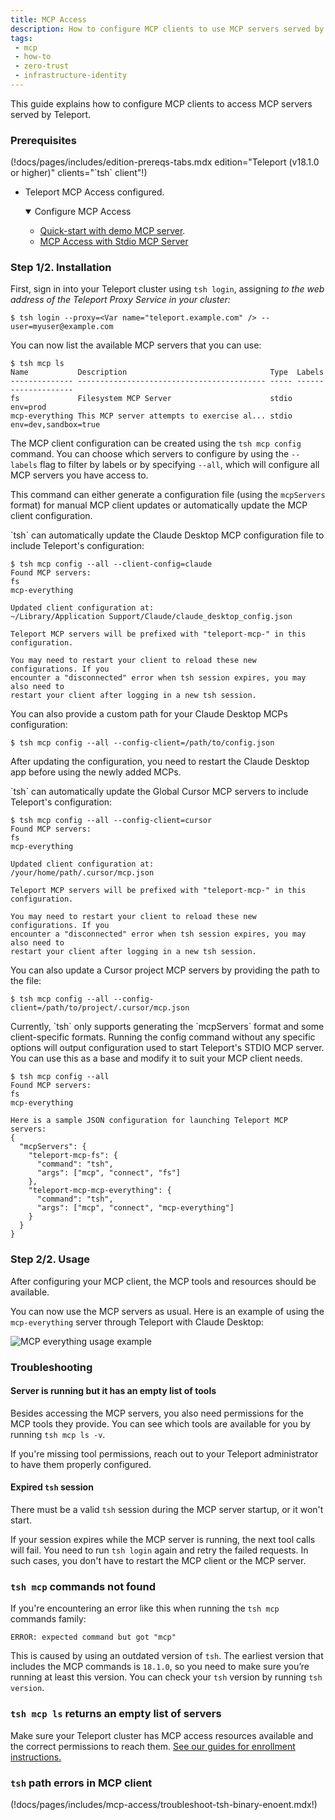 ```yaml
---
title: MCP Access
description: How to configure MCP clients to use MCP servers served by Teleport.
tags:
 - mcp
 - how-to
 - zero-trust
 - infrastructure-identity
---
```


This guide explains how to configure MCP clients to access MCP servers served by
Teleport.

### Prerequisites

(!docs/pages/includes/edition-prereqs-tabs.mdx edition="Teleport (v18.1.0 or higher)" clients="\`tsh\` client"!)

- Teleport MCP Access configured.

  <details open>
  <summary>Configure MCP Access</summary>

  - [Quick-start with demo MCP server](../../enroll-resources/mcp-access/getting-started.mdx).
  - [MCP Access with Stdio MCP Server](../../enroll-resources/mcp-access/stdio.mdx)
  </details>
  
### Step 1/2. Installation

First, sign in into your Teleport cluster using `tsh login`, assigning 
<Var name="teleport.example.com" /> to the web address of the Teleport Proxy
Service in your cluster:

```code
$ tsh login --proxy=<Var name="teleport.example.com" /> --user=myuser@example.com
```

You can now list the available MCP servers that you can use:

```code
$ tsh mcp ls
Name           Description                                Type  Labels
-------------- ------------------------------------------ ----- --------------------
fs             Filesystem MCP Server                      stdio env=prod
mcp-everything This MCP server attempts to exercise al... stdio env=dev,sandbox=true
```

The MCP client configuration can be created using the `tsh mcp config` command.
You can choose which servers to configure by using the `--labels` flag to filter
by labels or by specifying `--all`, which will configure all MCP servers you have
access to.

This command can either generate a configuration file (using the `mcpServers`
format) for manual MCP client updates or automatically update the MCP client
configuration.

<Tabs>
<TabItem label="Claude Desktop">
`tsh` can automatically update the Claude Desktop MCP configuration file to
include Teleport's configuration:

```code
$ tsh mcp config --all --client-config=claude
Found MCP servers:
fs
mcp-everything

Updated client configuration at:
~/Library/Application Support/Claude/claude_desktop_config.json

Teleport MCP servers will be prefixed with "teleport-mcp-" in this
configuration.

You may need to restart your client to reload these new configurations. If you
encounter a "disconnected" error when tsh session expires, you may also need to
restart your client after logging in a new tsh session.
```

You can also provide a custom path for your Claude Desktop MCPs configuration:
```code
$ tsh mcp config --all --config-client=/path/to/config.json
```

After updating the configuration, you need to restart the Claude Desktop app
before using the newly added MCPs.
</TabItem>

<TabItem label="Cursor">
`tsh` can automatically update the Global Cursor MCP servers to include
Teleport's configuration:

```code
$ tsh mcp config --all --config-client=cursor
Found MCP servers:
fs
mcp-everything

Updated client configuration at:
/your/home/path/.cursor/mcp.json

Teleport MCP servers will be prefixed with "teleport-mcp-" in this
configuration.

You may need to restart your client to reload these new configurations. If you
encounter a "disconnected" error when tsh session expires, you may also need to
restart your client after logging in a new tsh session.
```

You can also update a Cursor project MCP servers by providing the path to the
file:
```code
$ tsh mcp config --all --config-client=/path/to/project/.cursor/mcp.json
```
</TabItem>

<TabItem label="Others">
Currently, `tsh` only supports generating the `mcpServers` format and some
client-specific formats. Running the config command without any specific options
will output configuration used to start Teleport's STDIO MCP server. You can use
this as a base and modify it to suit your MCP client needs.

```code
$ tsh mcp config --all
Found MCP servers:
fs
mcp-everything

Here is a sample JSON configuration for launching Teleport MCP servers:
{
  "mcpServers": {
    "teleport-mcp-fs": {
      "command": "tsh",
      "args": ["mcp", "connect", "fs"]
    },
    "teleport-mcp-mcp-everything": {
      "command": "tsh",
      "args": ["mcp", "connect", "mcp-everything"]
    }
  }
}
```
</TabItem>
</Tabs>

### Step 2/2. Usage

After configuring your MCP client, the MCP tools and resources should be
available.

You can now use the MCP servers as usual. Here is an example of using the
`mcp-everything` server through Teleport with Claude Desktop:

![MCP everything usage example](../../../img/connect-your-client/model-context-protocol/usage-example-everything.png)

### Troubleshooting

#### Server is running but it has an empty list of tools

Besides accessing the MCP servers, you also need permissions for the MCP tools
they provide. You can see which tools are available for you by running
`tsh mcp ls -v`.

If you're missing tool permissions, reach out to your Teleport administrator to
have them properly configured.

#### Expired `tsh` session

There must be a valid `tsh` session during the MCP server startup, or it won't
start.

If your session expires while the MCP server is running, the next tool calls
will fail. You need to run `tsh login` again and retry the failed requests. In
such cases, you don't have to restart the MCP client or the MCP server.

### `tsh mcp` commands not found

If you're encountering an error like this when running the `tsh mcp` commands
family:

```
ERROR: expected command but got "mcp"
```

This is caused by using an outdated version of `tsh`. The earliest version that
includes the MCP commands is `18.1.0`, so you need to make sure you’re running
at least this version. You can check your `tsh` version by running
`tsh version`.

### `tsh mcp ls` returns an empty list of servers

Make sure your Teleport cluster has MCP access resources available and the
correct permissions to reach them. [See our guides for enrollment instructions.](../../enroll-resources/mcp-access/mcp-access.mdx)

### `tsh` path errors in MCP client

(!docs/pages/includes/mcp-access/troubleshoot-tsh-binary-enoent.mdx!)
